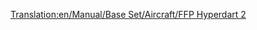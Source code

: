 [[Translation:en/Manual/Base Set/Aircraft/FFP Hyperdart 2]]

{{it/Manuale/Set base/Aeromobili/StatAeroplani|Name=FFP Hyperdart 2
|Image=[[File:en/Manual/Base Set/Aircraft/FFPHyperdart2.png|FPP Hyperdart 2]]
|Costo=77.928
|Velocità=2.329
|Annuale=9.000
|Progettato=2030
|Vita=25
|Tipo=
|Capacità=85 passeggeri e 45 sacchi postali
|Riadattabile=
*130 sacchi postali
*65 casse di beni
*33 tonnellate di cibo, borse di valori o sacchi di oro/diamanti
|Descrizione=Un aereo immaginario e futuristico apparentemente costruito da FFP/BAC Aerospatial
|Real-life=Velivolo immaginario, nessuna corrispondenza con la realtà.
}}




  

        

             

         